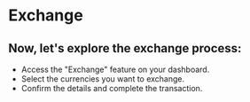 # Exchange

## Now, let's explore the exchange process:

- Access the "Exchange" feature on your dashboard.
- Select the currencies you want to exchange.
- Confirm the details and complete the transaction.
